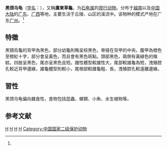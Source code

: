 {{Speciesbox 
| taxon = Mauremys  nigricans
| status = EN |  status_system = iucn2.3
| status_ref = <ref name=iucn>  {{IUCN2010|version=2010.3| assessors = Asian Turtle Trade Working Group |  year = 2008 | id = 4656 | title =    Mauremys nigricans |downloaded = 2010-10-25}}</ref>
| image = Kwangtung Turtle (Mauremys nigricans).JPG
| authority = Gray, 1834<ref name='id4333'>{{cite web| url =http://www.bioinfo.cn/db05/BjdwSpecies.php?action=view&id=4333| title =黑颈乌龟| work =《中国动物物种编目数据库》| publisher =中国科学院微生物研究所| author =中国科学院动物研究所| accessdate =2009-04-11| deadurl =yes| archiveurl =https://web.archive.org/web/20160305003356/http://www.bioinfo.cn/db05/BjdwSpecies.php?action=view&id=4333| archivedate =2016-03-05}}</ref>
| synonyms = 
* ''Emys nigracans'' <small>Gray, 1856</small> ''([[ex_errore|ex errore]])''
* ''Clemmys nigricans'' <small>Strauch, 1862</small>
* ''Damonia nigricans'' <small>Gray, 1869</small>
* ''Chinemys nigricans'' <small>Fang, 1934</small>
* ''Geoclemys kwangtungensis'' <small>Pope, 1934</small>
* ''Clemmys kuangtungensis'' <small>Mell, 1938</small> ''(ex errore)''
* ''Chinemys kwangtungensis'' <small>Bourret, 1941</small>
* ''Geoclemys palaeannamitica'' <small>Bourret, 1941</small>
* ''Chinemys palaeannamitica'' <small>Bour, 1980</small>
* ''Mauremys nigricans'' <small>Spinks, Shaffer, Iverson & McCord, 2004</small>
| synonyms_ref = <ref name="Fritz 2007">{{Cite journal | journal = Vertebrate Zoology | title = Checklist of Chelonians of the World | date = 2007 | author = Fritz Uwe | author2 = Peter Havaš | volume = 57 | issue = 2 | pages = 232 | issn = 1864-5755 | url = http://www.cnah.org/pdf_files/851.pdf | archiveurl = https://www.webcitation.org/5v20ztMND?url=http://www.cnah.org/pdf_files/851.pdf | archivedate = 2010-12-17 | accessdate = 29 May 2012 | deadurl = yes | df =  }}</ref>
}}

'''黑颈乌龟'''（[[学名|学名]]：{{lang|la|''Mauremys nigricans''}}），又稱'''廣東草龜'''，为[[石龟属|石龟属]]的[[爬行动物|爬行动物]]。分布于[[越南|越南]]以及[[中国大陆|中国大陆]]的[[广东|广东]]、[[广西|广西]]等地，主要生活于丘陵、山区的溪流中。该物种的模式产地在广东[[广州|广州]]。<ref name='id4333'/>

==特徵==
黑頸烏龜的背甲為黑色，部分幼龜則略呈棕黑色，脊稜在背甲的中央。腹甲為橙色至橙紅十字，部分會呈黃色，而且會有黑色斑點。頭部黑色，兩側有黃綠色的條紋。四肢呈黑色，尾亦呈黑色且短。雌性體型較雄性大，尾部較雄龜為短，洩殖腔孔較近背甲邊緣，雄龜體型則較小，尾根部較雌龜粗、長，洩殖腔孔較遠離邊緣。

==習性==
黑颈乌龟偏向雜食性，食物包括昆蟲、螺類、小魚、水生植物等。

== 参考文献 ==
{{reflist}}

{{Taxonbar}}

[[Category:潮龜亞科|H]]
[[Category:寵物龜|H]]
[[Category:中國爬行動物|H]]
[[Category:石龟属|H]]
[[Category:中国国家二级保护动物|Category:中国国家二级保护动物]]